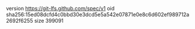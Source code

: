 version https://git-lfs.github.com/spec/v1
oid sha256:15ed08dcfd4c0bbd30e3dcd5e5a542e07871e0e8c6d602ef989712a2692f6255
size 399091
